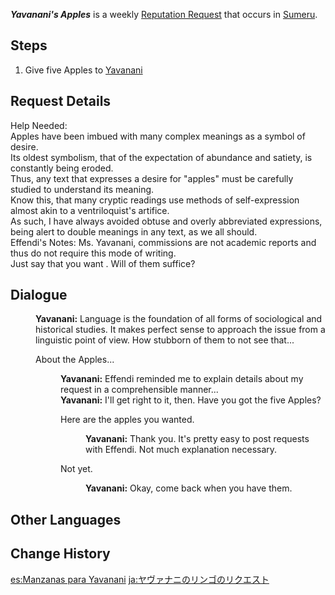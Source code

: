 {{Quest Infobox
|id            = 73659
|image         = Yavanani Icon.png
|type          = World
|group         = Request
|startLocation = [[Sumeru City]], [[Sumeru]]
|region        = Sumeru
|area          = Avidya Forest
|subarea       = Sumeru City
|characters    = Traveler; Yavanani
|rewards       = Mora*20,000
|rep           = Sumeru
}}
'''''Yavanani's Apples''''' is a weekly [[Reputation Request]] that occurs in [[Sumeru]].

==Steps==
# Give five Apples to [[Yavanani]]

==Request Details==
Help Needed:<br>
Apples have been imbued with many complex meanings as a symbol of desire.<br>
Its oldest symbolism, that of the expectation of abundance and satiety, is constantly being eroded.<br>
Thus, any text that expresses a desire for "apples" must be carefully studied to understand its meaning.<br>
Know this, that many cryptic readings use methods of self-expression almost akin to a ventriloquist's artifice.<br>
As such, I have always avoided obtuse and overly abbreviated expressions, being alert to double meanings in any text, as we all should.<br>
Effendi's Notes: Ms. Yavanani, commissions are not academic reports and thus do not require this mode of writing.<br>
Just say that you want {{Color|buzzword|Apples}}. Will {{Color|buzzword|5}} of them suffice?

==Dialogue==
{{Quest Description|Yavanani from Sumeru City needs five Apples.}}
{{Dialogue Start}}
:'''Yavanani:''' Language is the foundation of all forms of sociological and historical studies. It makes perfect sense to approach the issue from a linguistic point of view. How stubborn of them to not see that...
:{{DIcon|Quest}} About the Apples...
::'''Yavanani:''' Effendi reminded me to explain details about my request in a comprehensible manner...
::'''Yavanani:''' I'll get right to it, then. Have you got the five Apples?
::{{DIcon|Quest}} Here are the apples you wanted.
:::'''Yavanani:''' Thank you. It's pretty easy to post requests with Effendi. Not much explanation necessary.
::{{DIcon}} Not yet.
:::'''Yavanani:''' Okay, come back when you have them.
{{Dialogue End}}

==Other Languages==
{{Other Languages
|en      = Yavanani's Apples
|zhs     = 雅瓦娜尼的苹果需求
|zhs_rm  = Yǎwǎnàní de Píngguǒ Xūqiú
|zht     = 雅瓦娜尼的蘋果需求
|zht_rm  = Yǎwǎnàní de Píngguǒ Xūqiú
|zh_tl   = Yavanani's Apple Demand
|ja      = ヤヴァナニのリンゴのリクエスト
|ja_rm   = Yavanani no Ringo no Rikuesuto
|ja_tl   = Yavanani's Request of Apples
|ko      = 야바나니의 사과 의뢰
|ko_rm   = Yabanani-ui Sagwa Uiroe
|ko_tl   = Yavanani's Apple Request
|es      = Manzanas para Yavanani
|es_tl   = Apples for Yavanani
|fr      = Des pommes pour Yavanani
|fr_tl   = Apples for Yavanani
|ru      = Яблоки для Яванани
|ru_tl   = Apples for Yavanani
|th      = การสรรหา Apple ของ Yavanani
|th_rm   = 
|th_tl   = 
|vi      = Yêu Cầu Về Táo Của Yavanani
|vi_tl   = Yavanani's Request About Apples
|de      = Yavananis Bitte um Äpfel
|de_tl   = Yavanani's Request for Apples
|id      = Permintaan Apple dari Yavanani
|id_tl   = Apple Request from Yavanani
|pt      = Maçãs para Yavanani
|pt_tl   = 
|tr      = Yavanani'nin Elmaları
|tr_tl   = 
|it      = Mele per Yavanani
|it_tl   = 
}}

==Change History==
{{Change History|3.0}}

[[es:Manzanas para Yavanani]]
[[ja:ヤヴァナニのリンゴのリクエスト]]